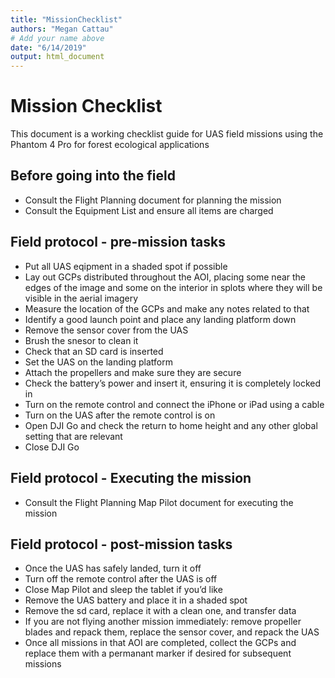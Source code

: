 ```yaml
---
title: "MissionChecklist"
authors: "Megan Cattau"
# Add your name above
date: "6/14/2019"
output: html_document
---
```



# Mission Checklist

This document is a working checklist guide for UAS field missions using the Phantom 4 Pro for forest ecological applications


## Before going into the field
- Consult the Flight Planning document for planning the mission
- Consult the Equipment List and ensure all items are charged

## Field protocol - pre-mission tasks
- Put all UAS eqipment in a shaded spot if possible
- Lay out GCPs distributed throughout the AOI, placing some near the edges of the image and some on the interior in splots where they will be visible in the aerial imagery
- Measure the location of the GCPs and make any notes related to that
- Identify a good launch point and place any landing platform down
- Remove the sensor cover from the UAS
- Brush the snesor to clean it
- Check that an SD card is inserted
- Set the UAS on the landing platform
- Attach the propellers and make sure they are secure
- Check the battery's power and insert it, ensuring it is completely locked in
- Turn on the remote control and connect the iPhone or iPad using a cable
- Turn on the UAS after the remote control is on
- Open DJI Go and check the return to home height and any other global setting that are relevant
- Close DJI Go

## Field protocol - Executing the mission
- Consult the Flight Planning Map Pilot document for executing the mission

## Field protocol - post-mission tasks
- Once the UAS has safely landed, turn it off
- Turn off the remote control after the UAS is off
- Close Map Pilot and sleep the tablet if you'd like
- Remove the UAS battery and place it in a shaded spot
- Remove the sd card, replace it with a clean one, and transfer data
- If you are not flying another mission immediately: remove propeller blades and repack them, replace the sensor cover, and repack the UAS
- Once all missions in that AOI are completed, collect the GCPs and replace them with a permanant marker if desired for subsequent missions
